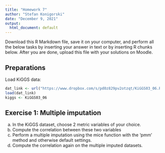 ```yaml
---
title: "Homework 7"
author: "Stefan Konigorski"
date: "December 9, 2021"
output:
  html_document: default
---
```


Download this R Markdown file, save it on your computer, and perform all the below tasks by inserting your answer in text or by inserting R chunks below. After you are done, upload this file with your solutions on Moodle.

## Preparations

Load KiGGS data:

```r
dat_link <- url("https://www.dropbox.com/s/pd0z829pv2otzqt/KiGGS03_06.RData?dl=1")
load(dat_link)
kiggs <- KiGGS03_06
```

## Exercise 1: Multiple imputation

a) In the KiGGS dataset, choose 2 metric variables of your choice.
b) Compute the correlation between these two variables
c) Perform a multiple imputation using the mice function with the 'pmm' method and otherwise default settings.
d) Compute the correlation again on the multiple imputed datasets.

